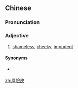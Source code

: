 {{also|厚脸皮}}
==Chinese==
{{zh-forms|s=厚脸皮|type=12}}

===Pronunciation===
{{zh-pron
|m=hòuliǎnpí,er=y
|cat=a
}}

===Adjective===
{{zh-adj}}

# [[shameless]], [[cheeky]], [[impudent]]

====Synonyms====
* {{qualifier|Cantonese}} {{zh-l|厚面皮|tr=hau5 min3 pei4}}

[[zh:厚臉皮]]